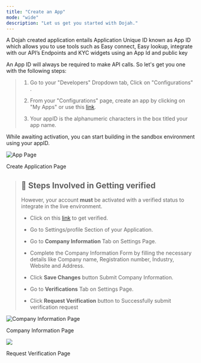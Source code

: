 ```yaml
---
title: "Create an App"
mode: "wide"
description: "Let us get you started with Dojah."
---
```



A Dojah created application entails Application Unique ID known as App ID which allows you to use tools such as Easy connect, Easy lookup, integrate with our API’s Endpoints and KYC widgets using an App Id and public key

An App ID will always be required to make API calls. So let's get you one with the following steps:


> 1.  Go to your "Developers" Dropdown tab, Click on "Configurations" .
>     
> 2.  From your "Configurations" page, create an app by clicking on "My Apps" or use this [link](https://app.dojah.io/app).
>     
> 3.  Your appID is the alphanumeric characters in the box titled your app name.
>     

While awaiting activation, you can start building in the sandbox environment using your appID.


![App Page](/images/app_page.png)

Create Application Page

> ## 📘 Steps Involved in Getting verified
> 
> However, your account **must** be activated with a verified status to integrate in the live environment.
> 
> -   Click on this [link](https://app.dojah.io/settings) to get verified.
>     
> -   Go to Settings/profile Section of your Application.
>     
> -   Go to **Company Information** Tab on Settings Page.
>     
> -   Complete the Company Information Form by filling the necessary details like Company name, Registration number, Industry, Website and Address.
>     
> -   Click **Save Changes** button Submit Company Information.
>     
> -   Go to **Verifications** Tab on Settings Page.
>     
> -   Click **Request Verification** button to Successfully submit verification request
>     

![Company Information Page](/images/company_info.png)

Company Information Page



![](/images/request_verification.png)


Request Verification Page